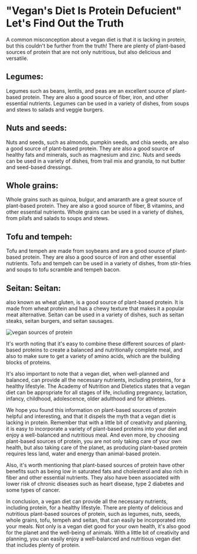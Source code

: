 # "Vegan's Diet Is Protein Defucient" Let's Find Out the Truth 

A common misconception about a vegan diet is that it is lacking in protein, but this couldn't be further from the truth! There are plenty of plant-based sources of protein that are not only nutritious, but also delicious and versatile.

## Legumes: 
Legumes such as beans, lentils, and peas are an excellent source of plant-based protein. They are also a good source of fiber, iron, and other essential nutrients. Legumes can be used in a variety of dishes, from soups and stews to salads and veggie burgers.

## Nuts and seeds: 
Nuts and seeds, such as almonds, pumpkin seeds, and chia seeds, are also a good source of plant-based protein. They are also a good source of healthy fats and minerals, such as magnesium and zinc. Nuts and seeds can be used in a variety of dishes, from trail mix and granola, to nut butter and seed-based dressings.

## Whole grains:
Whole grains such as quinoa, bulgur, and amaranth are a great source of plant-based protein. They are also a good source of fiber, B vitamins, and other essential nutrients. Whole grains can be used in a variety of dishes, from pilafs and salads to soups and stews.

## Tofu and tempeh:
Tofu and tempeh are made from soybeans and are a good source of plant-based protein. They are also a good source of iron and other essential nutrients. Tofu and tempeh can be used in a variety of dishes, from stir-fries and soups to tofu scramble and tempeh bacon.

## Seitan: Seitan: 
also known as wheat gluten, is a good source of plant-based protein. It is made from wheat protein and has a chewy texture that makes it a popular meat alternative. Seitan can be used in a variety of dishes, such as seitan steaks, seitan burgers, and seitan sausages.

![vegan sources of protein](./img_02.jpg)


It's worth noting that it's easy to combine these different sources of plant-based proteins to create a balanced and nutritionally complete meal, and also to make sure to get a variety of amino acids, which are the building blocks of proteins.

It's also important to note that a vegan diet, when well-planned and balanced, can provide all the necessary nutrients, including proteins, for a healthy lifestyle. The Academy of Nutrition and Dietetics states that a vegan diet can be appropriate for all stages of life, including pregnancy, lactation, infancy, childhood, adolescence, older adulthood and for athletes.

We hope you found this information on plant-based sources of protein helpful and interesting, and that it dispels the myth that a vegan diet is lacking in protein. Remember that with a little bit of creativity and planning, it is easy to incorporate a variety of plant-based proteins into your diet and enjoy a well-balanced and nutritious meal. And even more, by choosing plant-based sources of protein, you are not only taking care of your own health, but also taking care of the planet, as producing plant-based protein requires less land, water and energy than animal-based protein.

Also, it's worth mentioning that plant-based sources of protein have other benefits such as being low in saturated fats and cholesterol and also rich in fiber and other essential nutrients. They also have been associated with lower risk of chronic diseases such as heart disease, type 2 diabetes and some types of cancer.

In conclusion, a vegan diet can provide all the necessary nutrients, including protein, for a healthy lifestyle. There are plenty of delicious and nutritious plant-based sources of protein, such as legumes, nuts, seeds, whole grains, tofu, tempeh and seitan, that can easily be incorporated into your meals. Not only is a vegan diet good for your own health, it's also good for the planet and the well-being of animals. With a little bit of creativity and planning, you can easily enjoy a well-balanced and nutritious vegan diet that includes plenty of protein.
